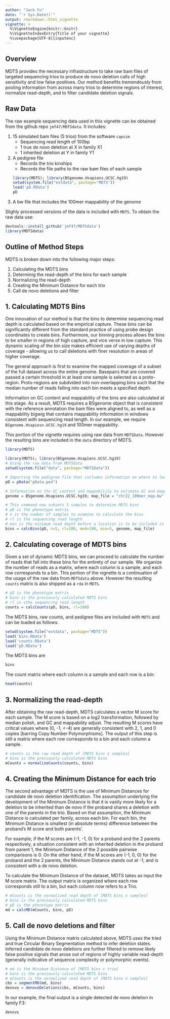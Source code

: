 ```yaml
---
author: "Jack Fu"
date: "`r Sys.Date()`"
output: rmarkdown::html_vignette
vignette: >
  %\VignetteEngine{knitr::knitr}
  %\VignetteIndexEntry{Title of your vignette}
  %\usepackage[UTF-8]{inputenc}
---
```


## Overview

MDTS provides the necessary infrastructure to take raw bam files of targeted sequencing trios to produce de novo deletion calls of high sensitivity and low false positives. Our method benefits tremendously from pooling information from across many trios to determine regions of interest, normalize read-depth, and to filter candidate deletion signals.

## Raw Data

The raw example sequencing data used in this vignette can be obtained from the github repo `jmf47/MDTSdata`. It includes:

1. 15 simulated bam files (5 trios) from the software `capsim`
      + Sequencing read length of 100bp 
      + 1 true de novo deletion at X in family X1
      + 1 inherited deletion at Y in family Y1
2. A pedigree file 
      + Records the trio kinships 
      + Records the file paths to the raw bam files of each sample
```r
library(MDTS); library(BSgenome.Hsapiens.UCSC.hg19)
setwd(system.file("extdata", package="MDTS"))
load('pD.RData')
pD
```
3. A bw file that includes the 100mer mappability of the genome

Slighly processed versions of the data is included with `MDTS`. To obtain the raw data use:
```r
devtools::install_github('jmf47/MDTSdata')
library(MDTSdata)
```

## Outline of Method Steps

MDTS is broken down into the following major steps:

1. Calculating the MDTS bins
2. Determinig the read-depth of the bins for each sample
3. Normalizing the read-depth
4. Creating the Minimum Distance for each trio
5. Call de novo deletions and filter

## 1. Calculating MDTS Bins

One innovation of our method is that the bins to determine sequencing read depth is calculated based on the empirical capture. These bins can be significantly different from the standard practice of using probe design coordinates to create bins. Furthermore, our binning process allows the bins to be smaller in regions of high capture, and vice verse in low capture. This dynamic scaling of the bin size makes efficient use of varying depths of coverage - allowing us to call deletions with finer resolution in areas of higher coverage.

The general approach is first to examine the mapped coverage of a subset of the full dataset across the entire genome. Basepairs that are covered passed a certain threshold in at least one sample is selected as a proto-region. Proto-regions are subdvided into non-overlapping bins such that the median number of reads falling into each bin meets a specified depth.

Information on GC content and mappability of the bins are also calculated at this stage. As a result, MDTS requires a BSgenome object that is consistent with the reference annotation the bam files were aligned to, as well as a mappability bigwig that contains mappability information in windows consistent with sequencing read length. In our example, we require `BSgenome.Hsapiesn.UCSC.hg19` and 100mer mappability.

This portion of the vignette requires using raw data from `MDTSData`. However the resulting bins are included in the `data` directory of MDTS.

```r
library(MDTS)
```

```r
library(MDTS); library(BSgenome.Hsapiens.UCSC.hg19)
# Using the raw data from MDTSData
setwd(system.file("data", package="MDTSData")) 

# Importing the pedigree file that includes information on where to locate the raw bam files
pD = pData("pData.ped")

# Information on the GC content and mappability to estimate GC and mappability for the MDTS bins
genome = BSgenome.Hsapiens.UCSC.hg19; map_file = "chr22_100mer_map.bw"

# This command now subsets 5 samples to determine MDTS bins
# pD is the phenotype matrix
# n is the number of samples to examine to calculate the bins
# rl is the sequencing read length
# min is the minimum read depth before a location is to be included in a proto region
bins = calcBins(pD, n=5, rl=100, med=100, min=5, genome, map_file)
```

## 2. Calculating coverage of MDTS bins

Given a set of dynamic MDTS bins, we can proceed to calculate the number of reads that fall into these bins for the entirety of our sample. We organize the number of reads as a matrix, where each column is a sample, and each row corresponds to a bin. This portion of the vignette is a continuation of the usage of the raw data from `MDTSdata` above. However the resulting `counts` matrix is also shipped as a `rda` in `MDTS`.

```r
# pD is the phenotype matrix
# bins is the previously calculated MDTS bins
# rl is sthe sequencing read length
counts = calcCounts(pD, bins, rl=100)
```

The MDTS bins, raw counts, and pedigree files are included with `MDTS` and can be loaded as follows:
```r
setwd(system.file("extdata", package="MDTS"))
load('bins.RData')
load('counts.RData')
load('pD.RData')
```
The MDTS bins are
```r
bins
```
The count matrix where each column is a sample and each row is a bin:
```r
head(counts)
```

## 3. Normalizing the read-depth

After obtaining the raw read-depth, MDTS calculates a vector M score for each sample. The M score is based on a log2 transformation, followed by median polish, and GC and mappability adjust. The resulting M scores have critical values where (0, -1, <-4) are generally consistent with 2, 1, and 0 copies [barring Copy Number Polymorphisms]. The output of this step is still a matrix where each row corresponds to a bin and each column a sample.

```r
# counts is the raw read depth of [MDTS bins x samples]
# bins is the previously calculated MDTS bins
mCounts = normalizeCounts(counts, bins)
```

## 4. Creating the Minimum Distance for each trio

The second advantage of MDTS is the use of Minimum Distances for candidate de novo deletion identification. The assumption underlying the development of the Minimum Distance is that it is vastly more likely for a deletion to be inherited than de novo if the proband shares a deletion with one of the parents in the trio. Based on that assumption, the Minimum Distance is calculated per family, across each bin. For each bin, the Minimum Distance is smallest (in absolute terms) difference between the proband's M score and both parents'. 

For example, if the M scores are (-1, -1, 0) for a proband and the 2 parents respectively, a situation consistent with an inherited deletion in the proband from parent 1, the Minimum Distance of the 2 possible pairwise comparisons is 0. On the other hand, if the M scores are (-1, 0, 0) for the proband and the 2 parents, the Minimum Distance stands out at -1, and is consistent with a de novo deletion. 

To calculate the Minimum Distance of the dataset, MDTS takes as input the M score matrix. The output matrix is organized where each row corresponds still to a bin, but each column now refers to a Trio.

```r
# mCounts is the normalized read depth of [MDTS bins x samples]
# bins is the previously calculated MDTS bins
# pD is the phenotype matrix
md = calcMD(mCounts, bins, pD)
```

## 5. Call de novo deletions and filter

Using the Minimum Distance matrix calculated above, MDTS uses the tried and true Circular Binary Segmentation method to infer deletion states. Inferred candidate de novo deletions are further filtered to remove likely false positive signals that arose out of regions of highly variable read-depth (generally indicative of sequence complexity or polymorphic events).

```r
# md is the Minimum Distance of [MDTS bins x trio]
# bins is the previously calculated MDTS bins
# mCounts is the normalized read depth of [MDTS bins x samples]
cbs = segmentMD(md, bins)
denovo = denovoDeletions(cbs, mCounts, bins)
```

In our example, the final output is a single detected de novo deletion in family F3:

```r
denovo
```
